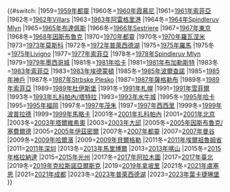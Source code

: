 <noinclude>{{pp-template|small=yes}}</noinclude>{{#switch:{{{year}}}
|1959=[[1959年夏季世界大學生運動會|1959年都靈]]
|1960冬=[[1960年冬季世界大學生運動會|1960年霞慕尼]]
|1961=[[1961年夏季世界大學生運動會|1961年索菲亞]]
|1962冬=[[1962年冬季世界大學生運動會|1962年Villars]]
|1963=[[1963年夏季世界大學生運動會|1963年阿雷格里港]]
|1964冬=[[1964年冬季世界大學生運動會|1964年Spindleruv Mlyn]]
|1965=[[1965年夏季世界大學生運動會|1965年布達佩斯]]
|1966冬=[[1966年冬季世界大學生運動會|1966年Sestriere]]
|1967=[[1967年夏季世界大學生運動會|1967年東京]]
|1968冬=[[1968年冬季世界大學生運動會|1968年因斯布魯克]]
|1970=[[1970年夏季世界大學生運動會|1970年都靈]]
|1970冬=[[1970年冬季世界大學生運動會|1970年羅瓦涅米]]
|1973=[[1973年夏季世界大學生運動會|1973年莫斯科]]
|1972冬=[[1972年冬季世界大學生運動會|1972年普萊西德湖]]
|1975=[[1975年夏季世界大學生運動會|1975年羅馬]]
|1975冬=[[1975年冬季世界大學生運動會|1975年Livigno]]
|1977=[[1977年夏季世界大學生運動會|1977年索菲亞]]
|1978冬=[[1978年冬季世界大學生運動會|1978年Spindleruv Mlyn]]
|1979=[[1979年夏季世界大學生運動會|1979年墨西哥城]]
|1981冬=[[1981年冬季世界大學生運動會|1981年哈卡]]
|1981=[[1981年夏季世界大學生運動會|1981年布加勒斯特]]
|1983冬=[[1983年冬季世界大學生運動會|1983年索菲亞]]
|1983=[[1983年夏季世界大學生運動會|1983年埃德蒙頓]]
|1985冬=[[1985年冬季世界大學生運動會|1985年波爾查諾]]
|1985=[[1985年夏季世界大學生運動會|1985年神戶]]
|1987冬=[[1987年冬季世界大學生運動會|1987年Strbske Plesko]]
|1987=[[1987年夏季世界大學生運動會|1987年薩格勒布]]
|1989冬=[[1989年冬季世界大學生運動會|1989年索菲亞]]
|1989=[[1989年夏季世界大學生運動會|1989年杜伊斯堡]]
|1991冬=[[1991年冬季世界大學生運動會|1991年札幌]]
|1991=[[1991年夏季世界大學生運動會|1991年雪菲爾]]
|1993冬=[[1993年冬季世界大學生運動會|1993年扎科帕內/塔特拉]]
|1993=[[1993年夏季世界大學生運動會|1993年水牛城]]
|1995冬=[[1995年冬季世界大學生運動會|1995年哈卡]]
|1995=[[1995年夏季世界大學生運動會|1995年福岡]]
|1997冬=[[1997年冬季世界大學生運動會|1997年茂朱]]
|1997=[[1997年夏季世界大學生運動會|1997年西西里]]
|1999冬=[[1999年冬季世界大學生運動會|1999年波普拉德]]
|1999=[[1999年夏季世界大學生運動會|1999年馬略卡]]
|2001冬=[[2001年冬季世界大學生運動會|2001年扎科帕內]]
|2001=[[2001年夏季世界大學生運動會|2001年北京]]
|2003冬=[[2003年冬季世界大學生運動會|2003年塔爾維希奧]]
|2003=[[2003年夏季世界大學生運動會|2003年大邱]]
|2005冬=[[2005年冬季世界大學生運動會|2005年因斯布魯克/塞費爾德]]
|2005=[[2005年夏季世界大學生運動會|2005年伊茲密爾]]
|2007冬=[[2007年冬季世界大學生運動會|2007年都靈]]
|2007=[[2007年夏季世界大學生運動會|2007年曼谷]]
|2009冬=[[2009年冬季世界大學生運動會|2009年哈爾濱]]
|2009=[[2009年夏季世界大學生運動會|2009年貝爾格勒]]
|2011冬=[[2011年冬季世界大學生運動會|2011年埃爾祖魯姆省]]
|2011=[[2011年夏季世界大學生運動會|2011年深圳]]
|2013冬=[[2013年冬季世界大學生運動會|2013年馬里博爾]]
|2013=[[2013年夏季世界大學生運動會|2013年喀山]]
|2015冬=[[2015年冬季世界大學生運動會|2015年格拉納達]]
|2015=[[2015年夏季世界大學生運動會|2015年光州]]
|2017冬=[[2017年冬季世界大學生運動會|2017年阿拉木圖]]
|2017=[[2017年夏季世界大學生運動會|2017年臺北]]
|2019冬=[[2019年冬季世界大學生運動會|2019年克拉斯諾亞爾斯克]]
|2019=[[2019年夏季世界大學生運動會|2019年拿坡里]]
|2021冬=[[2021年冬季世界大學生運動會|2021年盧塞恩]]
|2021=[[2021年夏季世界大學生運動會|2021年成都]]
|2023冬=[[2023年冬季世界大學生運動會|2023年普萊西德湖]]
|2023=[[2023年夏季世界大學生運動會|2023年葉卡捷琳堡]]
}}<noinclude>{{Documentation}}</noinclude>